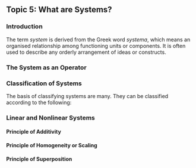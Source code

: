 ## Topic 5: What are Systems?

### Introduction

The term *system* is derived from the Greek word *systema*, which means an organised relationship among functioning units or components. It is often used to describe any orderly arrangement of ideas or constructs.
```{=latex}
\begin{tcolorbox}[colback=boxbodycol,colframe=boxheadcol, title=\textcolor{black}{According to the Webster's Dictionary}]
    \label{fig:system-def-webster}
    \textcolor{blue}{\emph{``A system is an aggregation or assemblage of objects united by some form of regular interaction or interdependence; a group of diverse units so combined by nature or art as to form an integral; whole and to function, operate, or move in unison and often in obedience to some form of control\dots''}}
\end{tcolorbox}
\begin{tcolorbox}[colback=boxbodycol,colframe=boxheadcol, title=\textcolor{black}{According to the International Council on Systems Engineering (INCOSE)}]
    \label{fig:system-def-incose}
    \textcolor{red}{\emph{A system is an arrangement of parts or elements that together exhibit behaviour or meaning that the individual constituents do not.}}\\ 
    The elements or parts, can include people, hardware, software, facilities, policies, and documents; that is, all things required to produce system-level results.
\end{tcolorbox}
\begin{tcolorbox}[colback=boxbodycol,colframe=boxheadcol]
\begin{itemize}
	\item It is difficult to give a single and precise definition of the term \emph{system}, which will suit to different perspectives of different people. \\
	\item In practice, what is meant by ``the system'' depends on the objectives of a particular study.\\
	\item From the control engineering perspective, \textcolor{red}{the system is any interconnection of components to achieve desired objectives.} It is characterised by its \textcolor{blue}{\textbf{inputs}}, \textcolor{blue}{\textbf{outputs}}, and the rules of operations or laws. For example:
			\begin{itemize}
				\item[\textcolor{blue}{a.}] The laws of operation in electrical systems are Ohm's law, which gives the voltage-current relationships for resistors, capacitors and inductors, and Kirchhoff's laws, which govern the laws of interconnection of various electrical components.
				\item[\textcolor{blue}{b.}] Similarly, in mechanical systems, the laws of operation are Newton's laws. These laws can be used to derive mathematical models of the system.
			\end{itemize}
\end{itemize}
\end{tcolorbox}
\newpage
```
### The System as an Operator
```{=latex}
\begin{tcolorbox}[colback=boxbodycol,colframe=boxheadcol,title=\textcolor{red}{\textbf{The System Operator}}]    
    A system is defined mathematically \textcolor{red}{as a transformation which maps an input signal \(x(t)\) to an output signal \(y(t)\)}. For a continuous time system, the input-output mapping is expressed as:
    \begin{equation}
        \label{eq:system-operator-def-equation}
        \textcolor{red}{y(t) = \mathcal{S}[x(t)]}, \quad \text{where} \; \mathcal{S} \; \text{is an operator.}
    \end{equation}
	\begin{figure}[H]
	\label{fig:system-operator-diagram-tikz}
		\begin{center}
			\begin{tikzpicture}[auto, thick, node distance=3cm, >=Latex]
				\node (input) at (0,0) {};
				\node [draw=borderblue, rectangle, minimum height=2em, minimum width=3em, right=of input] (system) {\large \(\mathcal{S}\)};
				\node [right=of system] (output) {};
				\draw [->] (input) -- node[above,midway] {\small\(x(t)\)} (system);
				\draw [->] (system) -- node[above,midway] {\small\(y(t) = \mathcal{S}[x(t)]\)} (output);
			\end{tikzpicture}
		\end{center}
		\caption{System Operator Diagram}
	\end{figure}
    \textcolor{red}{%
            A control system may be defined as an interconnection of components which are configured to provide a desired response.}
\end{tcolorbox}
```

### Classification of Systems

The basis of classifying systems are many. They can be classified according to the following:

```{=latex}
\begin{tcolorbox}[colback=boxbodycol,colframe=boxheadcol,title=\textcolor{red}{\textbf{Types of System Classifications}}]
\label{fig:system-type-list-tc}
    \begin{itemize}
        \item[\textcolor{blue}{a.}] \textbf{The Time Frame:} (\emph{discrete, continuous or hybrid});
        \item[\textcolor{blue}{b.}] \textbf{System Complexity:} (\emph{physical, conceptual and esoteric});
        \item[\textcolor{blue}{c.}] \textbf{Uncertainties:} (\emph{deterministic and stochastic});
        \item[\textcolor{blue}{d.}] \textbf{Nature and type of components:} (\emph{static or dynamic, linear or nonlinear, time-invariant or time variant, lumped or distributed etc});
		\item
		\begin{enumerate}
			\item[\textcolor{blue}{1.}] Linear and nonlinear systems
			\item[\textcolor{blue}{2.}] Time-invariant and time-variant systems
			\item[\textcolor{blue}{3.}] Static (memory less) and dynamic (with memory) systems
			\item[\textcolor{blue}{4.}] Causal and Non-causal systems
			\item[\textcolor{blue}{5.}] Lumped and distributed parameter systems
			\item[\textcolor{blue}{6.}] Deterministic and stochastic systems
			\item[\textcolor{blue}{7.}] Continuous and discrete systems
		\end{enumerate}
	\end{itemize}
\end{tcolorbox}
```
### Linear and Nonlinear Systems
```{=latex}
\begin{tcolorbox}[colback=boxbodycol,colframe=boxheadcol,title=\textcolor{red}{\textbf{Linear and Nonlinear Systems}}]
    \label{fig:linear-nonlinear-system-def-md}
    A system is said to be linear provided it satisfies the \textcolor{red}{\emph{principle of superposition}} which is the combination of the \textcolor{blue}{\emph{additive}} and \textcolor{blue}{\emph{homogeneity}} properties. Otherwise, it is \emph{non-linear}
\end{tcolorbox}
```
#### Principle of Additivity
```{=latex}
\begin{tcolorbox}[colback=boxbodycol,colframe=boxheadcol,title=\textcolor{red}{\textbf{Principle of Additivity}}]
    Assume the system initially at rest.
    \begin{enumerate}[label=\(\blacktriangleright\), leftmargin=*, itemsep=0.5em]
        \item Suppose an input \(x_1(t)\) to this system produces an output \(y_1(t)\) and an input \(x_2(t)\) produces an output \(y_2(t)\).
        \item If the system is linear, then the application of the input \(x_1(t) + x_2(t)\) will produce an output \(y_1(t) + y_2(t)\). Thus if
    \end{enumerate}
    \begin{equation}
        \label{eq:linear-system-additive-property-equation}
        \textcolor{blue}{x_1(t) \rightarrow y_1(t) \quad \text{and} \quad x_2(t) \rightarrow y_2(t)}, \quad \text{then} \quad \textcolor{red}{x_1(t) + x_2(t) \rightarrow y_1(t) + y_2(t)}
    \end{equation}
        \begin{figure}[H]
            \label{fig:additive-property-diagram-tikz}
            \begin{center}
                \begin{tikzpicture}[auto, thick, node distance=2cm, >=Latex]
                    \node (input1) at (0,0) {};
                    \node [draw=borderblue, rectangle, minimum height=2em, minimum width=3em, right=of input1] (system1) {\large \(\mathcal{S}\)};
                    \node [right=of system1] (output1) {};
                    \node (input2) [below=1cm of input1] {};
                    \node [draw=borderblue, rectangle, minimum height=2em, minimum width=3em, right=of input2] (system2) {\large \(\mathcal{S}\)};
                    \node [right=of system2] (output2) {};
                    \node [below=0.45cm of output1] (midpoint_systems) {};
                    \node [right=0.01cm of midpoint_systems] (additivity_start){};
                    \node [right=4cm of additivity_start] (additivity_end){};
                    \node (input_combined) [right=0.01cm of additivity_end] {};
                    \node [draw=borderblue, rectangle, minimum height=2em, minimum width=3em, right=of input_combined] (system_combined) {\large \(\mathcal{S}\)};
                    \node [right=of system_combined] (output_combined) {};
                    \draw [->] (input1) -- node[above,midway] {\(x_1(t)\)} (system1);
                    \draw [->] (system1) -- node[above,midway] {\(y_1(t)\)} (output1);
                    \draw [->] (input2) -- node[above,midway] {\(x_2(t)\)} (system2);
                    \draw [->] (system2) -- node[above,midway] {\(y_2(t)\)} (output2);
                    \draw [->] (input_combined) -- node[above,midway] {\scriptsize\(x_1(t) + x_2(t)\)} (system_combined);
                    \draw [->] (system_combined) -- node[above,midway] {\scriptsize\(y_1(t) + y_2(t)\)} (output_combined);
                    \draw [->, double equal sign distance] (additivity_start) -- node[above,midway] {\textbf{Additivity}} (additivity_end);
                \end{tikzpicture}
            \end{center}
            \caption{Principle of Additivity}
        \end{figure}
\end{tcolorbox}
```
#### Principle of Homogeneity or Scaling
```{=latex}
\begin{tcolorbox}[colback=boxbodycol,colframe=boxheadcol,title=\textcolor{red}{\textbf{Principle of Homogeneity}}]
    \begin{enumerate}[label=\(\blacktriangleright\), leftmargin=*, itemsep=0.5em]
        \item Let an input \textcolor{red}{(\emph{cause})} \(x(t)\) produce an output \textcolor{red}{(\emph{effect})} \(y(t)\). If the system is linear then,
        \item Scaling the input (\emph{cause}) \(x(t)\) by a factor ``\(a\)'' will scale the output (\emph{effect}) \(y(t)\) by the same factor.
        \item Thus, if the \textcolor{blue}{input \(x(t)\) results in \(y(t)\)}, then the  \textcolor{red}{scaled input \(ax(t)\)} gives the output \textcolor{red}{\(ay(t)\)} where ``\(a\)'' can either be a real or imaginary number. Thus, for a linear system:
    \end{enumerate}
    \begin{equation}
        \label{eq:linear-system-homogeneity-property-equation}
        \textcolor{red}{x(t) \rightarrow y(t) \quad \Rightarrow ax(t) \rightarrow ay(t)}
    \end{equation}
        \begin{figure}[H]   
            \begin{center}
            \label{fig:homogeneity-property-diagram-tikz}
                \begin{tikzpicture}[auto, thick, node distance=2cm, >=Latex]
                    \node (input1) at (0,0) {};
                    \node [draw=borderblue, rectangle, minimum height=2em, minimum width=3em, right of=input1] (system1) {\large \(\mathcal{S}\)};
                    \node [right of=system1] (output1) {};
                    \node (homogeneity_start) [right=0.1cm of output1] {};
                    \node (homogeneity_end) [right=4cm of homogeneity_start] {};
                    \node (input2) [right=0.01cm of homogeneity_end] {};
                    \node [draw=borderblue, rectangle, minimum height=2em, minimum width=3em, right of=input2] (system2) {\large \(\mathcal{S}\)};
                    \node [right of=system2] (output2) {};
                    \draw [->] (input1) -- node[above,midway] {\(x(t)\)} (system1);
                    \draw [->] (system1) -- node[above,midway] {\(y(t)\)} (output1);
                    \draw [->] (input2) -- node[above,midway] {\(ax(t)\)} (system2);
                    \draw [->] (system2) -- node[above,midway] {\(ay(t)\)} (output2);
                    \draw [->, double equal sign distance] (homogeneity_start) -- node[above,midway] {\textbf{Homogeneity}} (homogeneity_end);
                \end{tikzpicture}
            \end{center}
            \caption{Principle of Homogeneity}
        \end{figure}
\end{tcolorbox}
```
#### Principle of Superposition
```{=latex}
\begin{tcolorbox}[colback=boxbodycol,colframe=boxheadcol,title=\textcolor{red}{\textbf{Principle of Superposition}}]
    This is the combination of both the additive and homogeneity properties for a linear system.\\
    If the zero state response of a linear system due to a finite \(N\text{-number}\) of inputs \(x_1(t), x_2(t), \dots, x_N(t)\) equals to \(y_1(t), y_2(t), \dots, y_N(t)\) respectively, then the response of the system to the linear combination of these inputs
    \begin{equation}
        \label{eq:linear-superposition-input-equation}
        a_1x_1(t) + a_2x_2(t) + a_3x_3(t) + \dots\dots + a_Nx_N(t)
    \end{equation}
    is given by the linear combination of the individual outputs i.e.
    \begin{equation}
        \label{eq:linear-superposition-output-equation}
        a_1y_1(t) + a_2y_2(t) + a_3y_3(t) + \dots\dots + a_Ny_N(t)
    \end{equation}
    where \(a_1, a_2, a_3, \dots, a_N\) are arbitrary constants (either real or imaginary).   
    Thus, if 
    \begin{equation}
        \label{eq:linear-superposition-equation-noconstants}
        \textcolor{blue}{x_1(t) \rightarrow y_1(t), \quad x_2(t) \rightarrow y_2(t), \dots, x_N(t) \rightarrow y_N(t)}
    \end{equation}
    then, for all \(a_1, a_2, \dots, a_N\)
    \begin{equation}
        \label{eq:linear-superposition-equation-constants}
        \textcolor{blue}{a_1x_1(t) + a_2x_2(t) + \ldots  a_Nx_N(t)\rightarrow}\ \textcolor{red}{ a_1y_1(t) + a_2y_2(t) + \ldots  a_Ny_N(t)}
    \end{equation}
        \begin{figure}[H]
            \begin{center}
                \label{fig:superposition-principle-diagram-tikz}
                \begin{tikzpicture}[auto, thick, node distance=2cm, >=Latex]
                    \node (input1) at (0,0) {};
                    \node [draw, rectangle, minimum height=2em, minimum width=3em, right= of input1] (system1) {\large \(\mathcal{S}\)};
                    \node [right=of system1] (output1) {};
                    \node [below=1cm of input1] (input2) {};
                    \node [draw=borderblue, rectangle, minimum height=2em, minimum width=3em, right=of input2] (system2) {\large \(\mathcal{S}\)};
                    \node [right=of system2] (output2) {};
                    \node [below=1cm of input2] (inputN) {};
                    \node [draw=borderblue, rectangle, minimum height=2em, minimum width=3em, right=of inputN] (systemN) {\large \(\mathcal{S}\)};
                    \node [right=of systemN] (outputN) {};
                    \draw [loosely dotted, very thick] (system2.south) -- (systemN.north);
                    \node (superposition_start) [right=0.01cm of output2] {};
                    \node (superposition_end) [right=4cm of superposition_start] {};
                    \node (input_combined) [right=0.01cm of superposition_end] {};
                    \node [draw=borderblue, rectangle, minimum height=2em, minimum width=3em, right=of input_combined] (system_combined) {\large \(\mathcal{S}\)};
                    \node [right=of system_combined] (output_combined) {};
                    \draw [->] (input1) -- node[above,midway] {\(x_1(t)\)} (system1);
                    \draw [->] (system1) -- node[above,midway] {\(y_1(t)\)} (output1);
                    \draw [->] (input2) -- node[above,midway] {\(x_2(t)\)} (system2);
                    \draw [->] (system2) -- node[above,midway] {\(y_2(t)\)} (output2);
                    \draw [->] (inputN) -- node[above,midway] {\(x_N(t)\)} (systemN);
                    \draw [->] (systemN) -- node[above,midway] {\(y_N(t)\)} (outputN);
                    \draw [->, double equal sign distance] (superposition_start) -- node[above,midway] {\textbf{Superposition}} (superposition_end);
                    \draw [->] (input_combined) -- node[above,midway] {\footnotesize\(\sum_{i=1}^{N} a_i x_i(t)\)} (system_combined);
                    \draw [->] (system_combined) -- node[above,midway] {\footnotesize\(\sum_{i=1}^{N} a_i y_i(t)\)} (output_combined);
                \end{tikzpicture}\caption{Superposition Principle Diagram}
            \end{center}
        \end{figure}
\end{tcolorbox}
```
